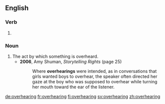 ==English==

===Verb===
{{head|en|present participle}}

# {{present participle of|overhear|lang=en|nocat=1}}

===Noun===
{{en-noun}}

# The act by which something is overheard.
#* '''2006''', Amy Shuman, ''Storytelling Rights'' (page 25)
#*: Where '''overhearings''' were intended, as in conversations that girls wanted boys to overhear, the speaker often directed her gaze at the boy who was supposed to overhear while turning her mouth toward the ear of the listener.

[[de:overhearing]]
[[fr:overhearing]]
[[fi:overhearing]]
[[sv:overhearing]]
[[zh:overhearing]]